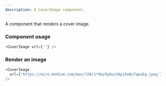 ```yaml
---
description: A CoverImage component.
---
```



A component that renders a cover image.

### Component usage

```js
<CoverImage url={''} />
```

### Render an image

```js live
<CoverImage
  url={'https://miro.medium.com/max/720/1*9ey9y8ucSApjXeBz7wpxEg.jpeg'}
/>
```
